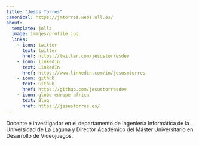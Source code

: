 ```yaml
---
title: "Jesús Torres"
canonical: https://jmtorres.webs.ull.es/
about: 
  template: jolla
  image: images/profile.jpg
  links:
    - icon: twitter
      text: twitter
      href: https://twitter.com/jesustorresdev
    - icon: linkedin
      text: LinkedIn
      href: https://www.linkedin.com/in/jesusmtorres
    - icon: github
      text: Github
      href: https://github.com/jesustorresdev
    - icon: globe-europe-africa
      text: Blog
      href: https://jesustorres.es/
---
```


Docente e investigador en el departamento de Ingeniería Informática de la Universidad de La Laguna y Director Académico del Máster Universitario en Desarrollo de Videojuegos.
